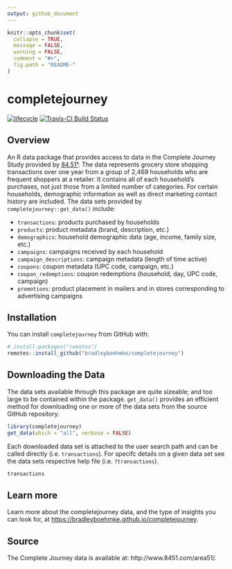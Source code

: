 ```yaml
---
output: github_document
---
```


<!-- README.md is generated from README.Rmd. Please edit that file -->

```r
knitr::opts_chunk$set(
  collapse = TRUE,
  message = FALSE,
  warning = FALSE,
  comment = "#>",
  fig.path = "README-"
)
```

# completejourney

[![lifecycle](https://img.shields.io/badge/lifecycle-maturing-brightgreen.svg)](https://www.tidyverse.org/lifecycle/#stable)
[![Travis-CI Build Status](https://travis-ci.org/bradleyboehmke/completejourney.svg?branch=master)](https://travis-ci.org/bradleyboehmke/completejourney)

## Overview

An R data package that provides access to data in the Complete Journey Study 
provided by [84.51°](http://www.8451.com). The data represents grocery store 
shopping transactions over one year from a group of 2,469 households who are 
frequent shoppers at a retailer. It contains all of each household's purchases, 
not just those from a limited number of categories. For certain households, 
demographic information as well as direct marketing contact history are included. 
The data sets provided by `completejourney::get_data()` include: 

* `transactions`: products purchased by households
* `products`: product metadata (brand, description, etc.)
* `demographics`: household demographic data (age, income, family size, etc.)
* `campaigns`: campaigns received by each household
* `campaign_descriptions`: campaign metadata (length of time active)
* `coupons`: coupon metadata (UPC code, campaign, etc.)
* `coupon_redemptions`: coupon redemptions (household, day, UPC code, campaign)
* `promotions`: product placement in mailers and in stores corresponding to advertising campaigns

## Installation

You can install `completejourney` from GitHub with:

```r
# install.packages("remotes")
remotes::install_github("bradleyboehmke/completejourney")
```

## Downloading the Data

The data sets available through this package are quite sizeable; and too large to be contained within the package. `get_data()` provides an efficient method for downloading one or more of the data sets from the source GitHub repository. 

```r
library(completejourney)
get_data(which = "all", verbose = FALSE)
```

Each downloaded data set is attached to the user search path and can be called directly (i.e. `transactions`). For specifc details on a given data set see the data sets respective help file (i.e. `?transactions`).

```r
transactions
```

## Learn more

Learn more about the completejourney data, and the type of insights you can look for, at [https://bradleyboehmke.github.io/completejourney](https://bradleyboehmke.github.io/completejourney/).

## Source

The Complete Journey data is available at: http://www.8451.com/area51/.
